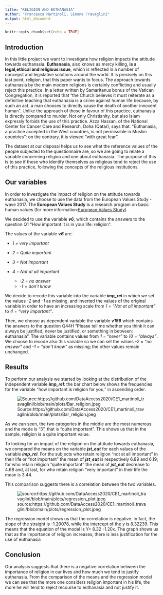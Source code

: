 ```yaml
---
title: "RELIGION AND EUTHANASIA"
author: "Francesca Martinoli, Simone Travaglini"
output: html_document
---
```


```r
knitr::opts_chunk$set(echo = TRUE)
```

## Introduction

In this little project we want to investigate how religion impacts the attitude towards euthanasia. **Euthanasia**, also knows as mercy killing, **is a legal,ethical and religious issue**, which is reflected in a number of concepst and legislative solutions around the world. It is precisely on this last point, religion, that this paper wants to focus. The approach towards euthanasia by the main modern religions is certainly conflicting and usually reject this practice. In a letter written by Samaritanus bonus of the Vatican Congregation, it is reported that "the Church believes it must reiterate as a definitive teaching that euthanasia is a crime against human life because, by such an act, a man chooses to directly cause the death of another innocent human". Unlike the approach of those in favour of this practice, euthanasia is directly compared to murder. Not only Christianity, but also Islam expressly forbids the use of this practice. Azza Hassan, of the National Center for Cancer Care and Research, Doha (Qatar), says that: "Euthanasia, a practice accepted in the West countries, is not permissible in Muslim countries"; on the contrary, it is viewed "with great fear".

The dataset at our disposal helps us to see what the reference values of the people subjected to the questionnaire are, so we are going to relate a variable concerning religion and one about euthanasia. The purpose of this is to see if those who identify themselves as religious tend to reject the use of this practice, following the concepts of the religious institutions.

## Our variables

In order to investigate the impact of religion on the attitude towards euthanasia, we choose to use the data from the European Values Study - wave 2017. The **European Values Study** is a research program on basic human values (for more information:[European Values Study](https://europeanvaluesstudy.eu/)).

We decided to use the variable ***v6***, which contains the answers to the question Q1 "How important it is in your life: religion".

The values of the variable ***v6*** are:

-   *1 = very important*

-   *2 = Quite important*

-   *3 = Not important*

-   *4 = Not at all important*

    -   *-2 = no answer*
    -   *-1 = don't know*

We decide to recode this variable into the variable ***imp_rel*** in which we set the values *-2* and *-1* as missing, and inverted the values of the original variable in order to have an increasing scale from *1 = "Not at all important"* to *4 = "very important"*.

Then, we choose as dependent variable the variable ***v156*** which contains the answers to the question Q44H "Please tell me whether you think it can always be justified, never be justified, or something in between: euthanasia". The variable contains values from *1 = "never"* to *10 = "always"*. We choose to recode also this variable so we can set the values *-2 = "no answer"* and *-1 = "don't know"* as missing; the other values remain unchanged.

## Results

To perform our analysis we started by looking at the distribution of the independent variable ***imp_rel***: the bar chart below shows the frequencies for the variable "how important is religion for you," in ascending order.

![Source:https://github.com/DataAccess2020/CE1_martinoli_travaglini/blob/main/plots/Bar_religion.jpeg](https://github.com/DataAccess2020/CE1_martinoli_travaglini/blob/main/plots/Bar_religion.jpeg?raw=true)

As we can seen, the two categories in the middle are the most numerous and the mode is "3", that is "quite important".
This shows us that in the sample, religion is a quite important value.

To looking for an impact of the religion on the attitude towards euthanasia, we compared the means on the variable ***jst_eut*** for each values of the variable ***imp_rel***. For the subjects who retain religion "not at all important" in their life or "not important" the mean of ***jst_eut*** is respectively 6.89 and 6.19; for who retain religion "quite important" the mean of ***jst_eut*** decrease to 4.68 and, at last, for who retain religion "very important" in their life the mean is 3.44. 

This comparison suggests there is a correlation between the two variables. 

![source:https://github.com/DataAccess2020/CE1_martinoli_travaglini/blob/main/plots/regression_plot.jpeg](https://github.com/DataAccess2020/CE1_martinoli_travaglini/blob/main/plots/regression_plot.jpeg?raw=true)

The regression model shows us that the correlation is negative. In fact, the slope of the straight is -1.20078, while the intercept of the y is 8.32239. 
This means that the equation of the model is Y= 8.32 -1.20x. The graph shows us that as the importance of religion increases, there is less justification for the use of euthanasia



## Conclusion


Our analysis suggests that there is a negative correlation between the importance of religion in our lives and how much we tend to justify euthanasia. From the comparison of the means and the regression model we can see that the more one considers religion important in his life, the more he will tend to reject recourse to euthanasia and not justify it. 

